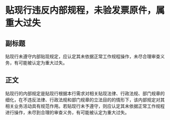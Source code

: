 # 贴现行违反内部规程，未验发票原件，属重大过失
## 副标题
贴现行未遵守内部贴现规定，应认定其未依据正常工作规程操作，未尽合理审查义务，有可能被认定为重大过失。
## 正文
贴现行的内部规定是贴现行根据本行需求对相关贴现法律、行政法规、部门规章的细化，在不违反法律、行政法规和部门规章的立法目的的情形下，该内部规定对其相关业务活动具有规范作用。若贴现行未予遵守，则应认定其未依据正常工作规程进行操作，未尽到合理的审查义务，有可能被认定为重大过失。